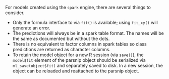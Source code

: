 For models created using the `spark` engine, there are several things to consider. 

* Only the formula interface to via `fit()` is available; using `fit_xy()` will generate an error. 
* The predictions will always be in a spark table format. The names will be the same as documented but without the dots. 
* There is no equivalent to factor columns in spark tables so class predictions are returned as character columns. 
* To retain the model object for a new R session (via `save()`), the `model$fit` element of the parsnip object should be serialized via `ml_save(object$fit)` and separately saved to disk. In a new session, the object can be reloaded and reattached to the parsnip object.

